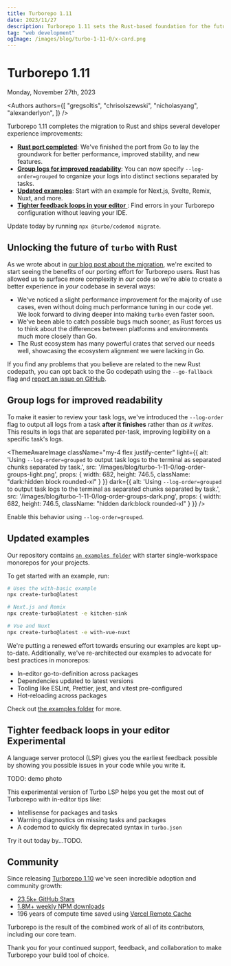 ```yaml
---
title: Turborepo 1.11
date: 2023/11/27
description: Turborepo 1.11 sets the Rust-based foundation for the future of Turborepo.
tag: "web development"
ogImage: /images/blog/turbo-1-11-0/x-card.png
---
```


# Turborepo 1.11


<Date>
  Monday, November 27th, 2023
</Date>

<Authors authors={[
  "gregsoltis",
  "chrisolszewski",
  "nicholasyang",
  "alexanderlyon",
]} />

Turborepo 1.11 completes the migration to Rust and ships several developer experience improvements:

- [**Rust port completed**](#unlocking-the-future-of-turbo-with-rust): We've finished the port from Go to lay the groundwork for better performance, improved stability, and new features.
- [**Group logs for improved readability**](#group-logs-for-improved-readability): You can now specify `--log-order=grouped` to organize your logs into distinct sections separated by tasks.
- [**Updated examples**](#updated-examples): Start with an example for Next.js, Svelte, Remix, Nuxt, and more.
- [**Tighter feedback loops in your editor** <ExperimentalBadge isLink={false} />](#tighter-feedback-loops-in-your-editor-experimental): Find errors in your Turborepo configuration without leaving your IDE.

Update today by running `npx @turbo/codemod migrate`.

## Unlocking the future of `turbo` with Rust

As we wrote about in [our blog post about the migration](https://vercel.com/blog/turborepo-migration-go-rust), we're excited to start seeing the benefits of our porting effort for Turborepo users. Rust has allowed us to surface more complexity in _our_ code so we're able to create a better experience in _your_ codebase in several ways:

- We've noticed a slight performance improvement for the majority of use cases, even without doing much performance tuning in our code yet. We look forward to diving deeper into making `turbo` even faster soon.
- We've been able to catch possible bugs much sooner, as Rust forces us to think about the differences between platforms and environments much more closely than Go.
- The Rust ecosystem has many powerful crates that served our needs well, showcasing the ecosystem alignment we were lacking in Go.

If you find any problems that you believe are related to the new Rust codepath, you can opt back to the Go codepath using the `--go-fallback` flag and [report an issue on GitHub](https://github.com/vercel/turbo/issues/new?assignees=&labels=kind%3A+bug%2Cowned-by%3A+turborepo%2Cneeds%3A+triage&projects=&template=0-turborepo-bug-report.yml&title=%5Bturborepo%5D+).

## Group logs for improved readability

To make it easier to review your task logs, we've introduced the `--log-order` flag to output all logs from a task **after it finishes** rather than _as it writes_. This results in logs that are separated per-task, improving legibility on a specific task's logs.

<ThemeAwareImage
  className="my-4 flex justify-center"
  light={{
    alt: 'Using `--log-order=grouped` to output task logs to the terminal as separated chunks separated by task.',
    src: '/images/blog/turbo-1-11-0/log-order-groups-light.png',
    props: {
      width: 682,
      height: 746.5,
      className: "dark:hidden block rounded-xl"
    }
  }}
  dark={{
    alt: 'Using `--log-order=grouped` to output task logs to the terminal as separated chunks separated by task.',
    src: '/images/blog/turbo-1-11-0/log-order-groups-dark.png',
    props: {
      width: 682,
      height: 746.5,
      className: "hidden dark:block rounded-xl"
    }
  }}
/>

Enable this behavior using `--log-order=grouped`.

## Updated examples

Our repository contains [`an examples folder`](https://github.com/vercel/turbo/tree/main/examples) with starter single-workspace monorepos for your projects.

To get started with an example, run:

```bash
# Uses the with-basic example
npx create-turbo@latest
```

```bash
# Next.js and Remix
npx create-turbo@latest -e kitchen-sink
```

```bash
# Vue and Nuxt
npx create-turbo@latest -e with-vue-nuxt
```

We're putting a renewed effort towards ensuring our examples are kept up-to-date. Additionally, we've re-architected our examples to advocate for best practices in monorepos:

- In-editor go-to-definition across packages
- Dependencies updated to latest versions
- Tooling like ESLint, Prettier, jest, and vitest pre-configured
- Hot-reloading across packages

Check out [the examples folder](https://github.com/vercel/turbo/tree/main/examples) for more.

## Tighter feedback loops in your editor <ExperimentalBadge>Experimental</ExperimentalBadge>

A language server protocol (LSP) gives you the earliest feedback possible by showing you possible issues in your code while you write it.

TODO: demo photo

This experimental version of Turbo LSP helps you get the most out of Turborepo with in-editor tips like:

- Intellisense for packages and tasks
- Warning diagnostics on missing tasks and packages
- A codemod to quickly fix deprecated syntax in `turbo.json`

Try it out today by...TODO.

## Community

Since releasing [Turborepo 1.10](/blog/turbo-1-10-16) we've seen incredible adoption and community growth:

- [23.5k+ GitHub Stars](https://github.com/vercel/turbo)
- [1.8M+ weekly NPM downloads](https://www.npmjs.com/package/turbo)
- 196 years of compute time saved using [Vercel Remote Cache](https://vercel.com/docs/concepts/monorepos/remote-caching)

Turborepo is the result of the combined work of all of its contributors, including our core team.

Thank you for your continued support, feedback, and collaboration to make Turborepo your build tool of choice.

